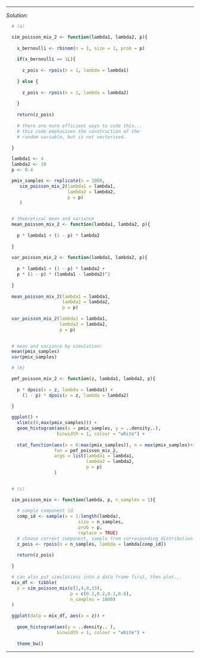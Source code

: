 
***
*Solution*: 

```r
  
  # (a)

  sim_poisson_mix_2 <- function(lambda1, lambda2, p){
    
    x_bernoulli <- rbinom(n = 1, size = 1, prob = p)
    
    if(x_bernoulli == 1L){
      
      z_pois <- rpois(n = 1, lambda = lambda1)
    
    } else {
      
      z_pois <- rpois(n = 1, lambda = lambda2)
      
    }
    
    return(z_pois)
    
    # there are more efficient ways to code this...
    # this code emphasises the construction of the
    # random variable, but is not vectorised.
    
  }

  lambda1 <- 4
  lambda2 <- 10
  p <- 0.4

  pmix_samples <- replicate(n = 1000, 
     sim_poisson_mix_2(lambda1 = lambda1, 
                       lambda2 = lambda2, 
                       p = p)
     )


  # theoretical mean and variance
  mean_poisson_mix_2 <- function(lambda1, lambda2, p){
    
    p * lambda1 + (1 - p) * lambda2
    
  }
  
  var_poisson_mix_2 <- function(lambda1, lambda2, p){
    
    p * lambda1 + (1 - p) * lambda2 +  
    p * (1 - p) * (lambda1 - lambda2)^2
    
  }
  
  mean_poisson_mix_2(lambda1 = lambda1, 
                     lambda2 = lambda2, 
                     p = p)
  
  var_poisson_mix_2(lambda1 = lambda1, 
                    lambda2 = lambda2, 
                    p = p)

  
  # mean and variance by simulation:
  mean(pmix_samples)
  var(pmix_samples)

```

```r
  
  # (b)

  pmf_poisson_mix_2 <- function(z, lambda1, lambda2, p){
    
    p * dpois(x = z, lambda = lambda1) + 
      (1 - p) * dpois(x = z, lambda = lambda2)
    
  }

  ggplot() + 
    xlim(c(0,max(pmix_samples))) +
    geom_histogram(aes(x = pmix_samples, y = ..density..), 
                   binwidth = 1, colour = "white") +
    
    stat_function(aes(x = 0:max(pmix_samples)), n = max(pmix_samples)+1, geom = "point",
                  fun = pmf_poisson_mix_2, 
                  args = list(lambda1 = lambda1, 
                              lambda2 = lambda2, 
                              p = p)
                  )
    

```

```r
  
  # (c)

  sim_poisson_mix <- function(lambda, p, n_samples = 1){
    
    # sample component id
    comp_id <- sample(x = 1:length(lambda), 
                           size = n_samples, 
                           prob = p,
                           replace = TRUE)
    # choose correct component, sample from corresponding distribution
    z_pois <- rpois(n = n_samples, lambda = lambda[comp_id])
    
    return(z_pois)
    
  }

  # can also put simulations into a data frame first, then plot...
  mix_df <- tibble(
    z = sim_poisson_mix(c(1,4,8,15), 
                        p = c(0.1,0.2,0.1,0.6), 
                        n_samples = 1000)
  )
  
  ggplot(data = mix_df, aes(x = z)) +
    
    geom_histogram(aes(y = ..density.. ), 
                   binwidth = 1, colour = "white") +
    
    theme_bw()

```

***